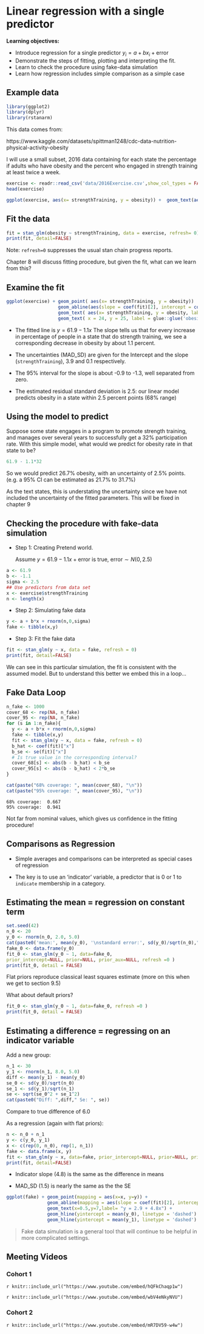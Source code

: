 # Linear regression with a single predictor

**Learning objectives:**

- Introduce regression for a single predictor $y_i = a + b x_i + \text{error}$
- Demonstrate the steps of fitting, plotting and interpreting the fit. 
- Learn to check the procedure using fake-data simulation
- Learn how regression includes simple comparison as a simple case
 
## Example data  

```r
library(ggplot2)
library(dplyr)
library(rstanarm)
```

This data comes from:

https://www.kaggle.com/datasets/spittman1248/cdc-data-nutrition-physical-activity-obesity

I will use a small subset, 2016 data containing for each state the percentage if adults who have obesity and the percent who engaged in strength training at least twice a week.

```r
exercise <- readr::read_csv('data/2016Exercise.csv',show_col_types = FALSE)
head(exercise)
```

```r
ggplot(exercise, aes(x= strengthTraining, y = obesity)) +  geom_text(aes(label= state))
```

## Fit the data {-}

```r
fit = stan_glm(obesity ~ strengthTraining, data = exercise, refresh= 0)
print(fit, detail=FALSE)
```
Note: `refresh=0` suppresses the usual stan chain progress reports.

Chapter 8 will discuss fitting procedure, but given the fit, what can we learn from this? 


## Examine the fit {-}

```r
ggplot(exercise) + geom_point( aes(x= strengthTraining, y = obesity))  +
                   geom_abline(aes(slope = coef(fit)[2], intercept = coef(fit)[1]))  + 
                   geom_text( aes(x= strengthTraining, y = obesity, label=state), hjust=1.2, vjust=1, alpha=0.6) +
                   geom_text( x = 24, y = 25, label = glue::glue('obesity = {round(coef(fit)[1],1)} - {-round(coef(fit)[2],1)} strengthTraining '))
```

- The fitted line is $y = 61.9 - 1.1 x$  The slope tells us that for every increase in percentage of people in a state that do strength training, we see a corresponding decrease in obesity by about 1.1 percent.   

- The uncertainties (MAD_SD) are given for the Intercept and the slope (`strengthTraining`), 3.9 and 0.1 respectively.

- The 95% interval for the slope is about -0.9 to -1.3, well separated from zero.

- The estimated residual standard deviation is 2.5: our linear model predicts obesity in a state within 2.5 percent points (68% range)

## Using the model to predict {-}

Suppose some state engages in a program to promote strength training, and manages over several years to successfully get a 32% participation rate. With this simple model, what would we predict for obesity rate in that state to be? 

```r
61.9 - 1.1*32
```
So we would predict 26.7% obesity, with an uncertainty of 2.5% points. (e.g. a 95% CI can be estimated as 21.7% to 31.7%) 

As the text states, this is understating the uncertainty since we have not included the uncertainty of the fitted parameters. This will be fixed in chapter 9

## Checking the procedure with fake-data simulation

- Step 1: Creating Pretend world.  

   Assume  $y = 61.9 - 1.1 x + \text{error}$ is true, $\text{error} \sim N(0,2.5)$ 
   
```r
a <- 61.9
b <- -1.1
sigma <- 2.5
## Use predictors from data set
x <- exercise$strengthTraining
n <- length(x)
```
   
- Step 2: Simulating fake data

```r
y <- a + b*x + rnorm(n,0,sigma)
fake <- tibble(x,y)
```
- Step 3: Fit the fake data

```r
fit <- stan_glm(y ~ x, data = fake, refresh = 0)
print(fit, detail=FALSE)
```
We can see in this particular simulation, the fit is consistent with the assumed model. But to understand this better we embed this in a loop...

## Fake Data Loop {-}

```r
n_fake <- 1000
cover_68 <- rep(NA, n_fake)
cover_95 <- rep(NA, n_fake)
for (s in 1:n_fake){
  y <- a + b*x + rnorm(n,0,sigma)
  fake <- tibble(x,y)
  fit <- stan_glm(y ~ x, data = fake, refresh = 0)
  b_hat <- coef(fit)["x"]
  b_se <- se(fit)["x"]
  # Is true value in the corresponding interval?
  cover_68[s] <- abs(b - b_hat) < b_se
  cover_95[s] <- abs(b - b_hat) < 2*b_se
}

cat(paste("68% coverage: ", mean(cover_68), "\n"))
cat(paste("95% coverage: ", mean(cover_95), "\n"))

```
```
68% coverage:  0.667 
95% coverage:  0.941
```

Not far from nominal values, which gives us confidence in the fitting procedure!

## Comparisons as Regression 

- Simple averages and comparisons can be interpreted as special cases of regression

- The key is to use an 'indicator' variable, a predictor that is 0 or 1 to `indicate` membership in a category. 

## Estimating the mean = regression on constant term {-}

```r
set.seed(42)
n_0 <- 20
y_0 <- rnorm(n_0, 2.0, 5.0)
cat(paste0('mean:', mean(y_0), '\nstandard error:', sd(y_0)/sqrt(n_0),"\n\n"))
fake_0 <- data.frame(y_0)
fit_0 <- stan_glm(y_0 ~ 1, data=fake_0,
prior_intercept=NULL, prior=NULL, prior_aux=NULL, refresh =0 )
print(fit_0, detail = FALSE)
```
Flat priors reproduce classical least squares estimate (more on this when we get to section 9.5)

What about default priors?

```r
fit_0 <- stan_glm(y_0 ~ 1, data=fake_0, refresh =0 )
print(fit_0, detail = FALSE)
```
## Estimating a difference = regressing on an indicator variable {-}

Add a new group:

```r
n_1 <- 30
y_1 <- rnorm(n_1, 8.0, 5.0)
diff <- mean(y_1) - mean(y_0)
se_0 <- sd(y_0)/sqrt(n_0)
se_1 <- sd(y_1)/sqrt(n_1)
se <- sqrt(se_0^2 + se_1^2)
cat(paste0("Diff: ",diff," Se: ", se))
```
Compare to true difference of 6.0

As a regression (again with flat priors):

```r
n <- n_0 + n_1
y <- c(y_0, y_1)
x <- c(rep(0, n_0), rep(1, n_1))
fake <- data.frame(x, y)
fit <- stan_glm(y ~ x, data=fake, prior_intercept=NULL, prior=NULL, prior_aux=NULL, refresh=0)
print(fit, detail=FALSE)
```
- Indicator slope (4.8) is the same as the difference in means

- MAD_SD (1.5) is nearly the same as the the SE

```r
ggplot(fake) + geom_point(mapping = aes(x=x, y=y)) +
               geom_abline(mapping = aes(slope = coef(fit)[2], intercept = coef(fit)[1])) +
               geom_text(x=0.5,y=7,label= "y = 2.9 + 4.8x") + 
               geom_hline(yintercept = mean(y_0), linetype = 'dashed') +
               geom_hline(yintercept = mean(y_1), linetype = 'dashed')
```


> Fake data simulation is a general tool that will continue to be helpful in more complicated settings.  

## Meeting Videos

### Cohort 1

`r knitr::include_url("https://www.youtube.com/embed/hQFkChaqp1w")`

`r knitr::include_url("https://www.youtube.com/embed/wbV4eNkyNVU")`

### Cohort 2

`r knitr::include_url("https://www.youtube.com/embed/mR7DV59-w4w")`
